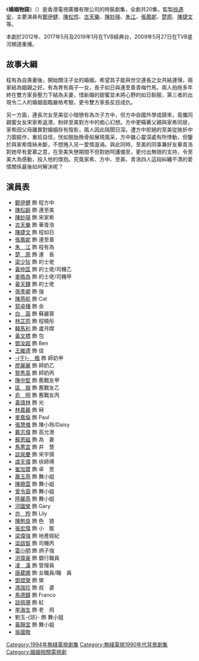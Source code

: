 {{Notability Unreferenced|time=2021-10-08T01:15:29+00:00}}
{{Unreferenced|time=2021-10-08T01:15:29+00:00}}
{{無綫劇集 
| 中文劇名=婚姻物語
| 英文劇名={{lang|en|Knot to Treasure}}
| 製作年份=1994年
| 翡翠台首播日期=1994年7月4日－7月29日
| 監製=[[徐遇安|徐遇安]]
| 編導=[[馮柏源|馮柏源]]、[[黃俊文|黃俊文]]、[[管國偉|管國偉]]、[[邱南隆|邱南隆]]
| 製作統籌=[[杜淑玲|杜淑玲]]
| 助理編導=[[文偉鴻|文偉鴻]]、[[許瑞平|許瑞平]]、[[馮海林|馮海林]]、[[黃錦萍|黃錦萍]]、<br>[[陳維冠|陳維冠]]
| 編審=[[歐冠英|歐冠英]]
| 編劇=[[歐冠英|歐冠英]]、[[湯建萍|湯建萍]]、[[張小方|張小方]]、[[方世強|方世強]]、<br>[[黃國輝|黃國輝]]
| 集數=20
| 劇種=時裝
| 主演={{nowrap|[[鄭伊健|鄭伊健]]、[[陳松伶|陳松伶]]、[[古天樂|古天樂]]、[[陳妙瑛|陳妙瑛]]、<br/>[[朱江|朱江]]、[[張鳳妮|張鳳妮]]、[[楚原|楚原]]、[[陳捷文|陳捷文]]}}
| 主題曲=戀愛追逐
| 作曲=[[鍾鎮濤|鍾鎮濤]]、[[雷頌德|雷頌德]]
| 填詞=[[陳少琪|陳少琪]]
| 主唱=[[陳松齡|陳松齡]]
| 插曲=情是這樣美
| 作曲4=[[陳光榮|陳光榮]]
| 填詞4=[[潘源良|潘源良]]
| 主唱4=[[鄭伊健|鄭伊健]]
}}
《'''婚姻物語'''》（{{lang-en|'''Knot to Treasure'''}}）是香港電視廣播有限公司的時裝劇集，全劇共20集，監製[[徐遇安|徐遇安]]，主要演員有[[鄭伊健|鄭伊健]]、[[陳松伶|陳松伶]]、[[古天樂|古天樂]]、[[陳妙瑛|陳妙瑛]]、[[朱江|朱江]]、[[張鳳妮|張鳳妮]]、[[楚原|楚原]]、[[陳捷文|陳捷文]]等。

本劇於2012年、2017年5月及2019年1月在TVB經典台，2009年5月27日在TVB星河頻道重播。

==故事大綱==
程有為自喪妻後，開始關注子女的婚姻，希望其子能與世交連長之女共結連理，兩家結為姻親之好。有為育有兩子一女，長子如日與連至善青梅竹馬，兩人拍拖多年終在雙方家長壓力下結為夫妻，惜新婚的甜蜜並未將心野的如日馴服，第三者的出現令二人的婚姻面臨嚴格考驗，更令雙方家長反目成仇。

另一方面，連長次女至美從小暗戀有為次子方中，但方中自國外學成歸來，竟攜同親蜜女友宋家希返港，粉碎至美對方中的痴心幻想。方中更瞞著父親與家希同居，家希因父母離異對婚姻存有陰影，兩人因此隔閡日深。遭方中拒絕的至美從挫折中力圖振作，重拾自信，恍如脫胎換骨般展現風采，方中雖心靈深處有所悸動，但鑒於與家希情絲未斷，不想捲入另一愛情漩渦。與此同時，至美的同事兼好友華青浩對她早有愛慕之意，在至美失戀期間不但對她呵護備至，更付出無限的支持，令至美大為感動，投入他的懷抱。究竟家希、方中、至美、青浩四人這段糾纏不清的愛情關係最後如何解決呢？

==演員表==
*[[鄭伊健|鄭伊健]] 飾 程方中
*[[陳松齡|陳松齡]] 飾 連至美
*[[陳妙瑛|陳妙瑛]] 飾 宋家希
*[[古天樂|古天樂]] 飾 華青浩
*[[陳捷文|陳捷文]] 飾 程如日
*[[張鳳妮|張鳳妮]] 飾 連至善
*[[朱江|朱　江]] 飾 程有為
*[[楚原|楚　原]] 飾 連　長
*[[梁少狄|梁少狄]] 飾 的士佬
*[[黃仲匡|黃仲匡]] 飾 的士佬/司機乙
*[[麥皓為|麥皓為]] 飾 的士佬/司機甲
*[[黃天鐸|黃天鐸]] 飾 的士佬
*[[孫季卿|孫季卿]] 飾 強
*[[陳燕航|陳燕航]] 飾 Cat
*[[郭卓樺|郭卓樺]] 飾 余
*[[白茵|白　茵]] 飾 蘇麗蓉
*[[林芷筠|林芷筠]] 飾 程曉彤
*[[韓馬利|韓馬利]] 飾 盧月嫦
*[[黃文標|黃文標]] 飾 包
*[[鄧汝超|鄧汝超]] 飾 Ben
*[[王維德|王維德]] 飾 佳
*[[于楓|-{于}-　楓]] 飾 師奶甲
*[[廖麗麗|廖麗麗]] 飾 師奶乙
*[[黎秀英|黎秀英]] 飾 師奶丙
*[[陳中堅|陳中堅]] 飾 舊戰友甲
*[[區嶽|區　嶽]] 飾 舊戰友乙
*[[俞明|俞　明]] 飾 舊戰友丙
*[[黃煒林|黃煒林]] 飾 光
*[[林嘉麗|林嘉麗]] 飾 冧
*[[麥嘉倫|麥嘉倫]] 飾 Paul
*[[張慧儀|張慧儀]] 飾 陳小玲/Daisy
*[[戴志偉|戴志偉]] 飾 高允港
*[[蘇恩磁|蘇恩磁]] 飾 為　妻
*[[馬菁宜|馬菁宜]] 飾 井　慧
*[[談泉慶|談泉慶]] 飾 宋宇揚
*[[虞天偉|虞天偉]] 飾 徐師傅
*[[崔加寶|崔加寶]] 飾 卓　思
*[[蕭玉燕|蕭玉燕]] 飾 舞小姐
*[[陳曉雲|陳曉雲]] 飾 舞小姐
*[[曾令茵|曾令茵]] 飾 舞小姐
*[[陸麗燕|陸麗燕]] 飾 舞小姐
*[[河國榮|河國榮]] 飾 Gary
*[[亦羚|亦　羚]] 飾 Lily
*[[陳勉良|陳勉良]] 飾 色　狼
*[[張宏偉|張宏偉]] 飾 小　販
*[[梁偉強|梁偉強]] 飾 地產經紀
*[[梁啟智|梁啟智]] 飾 司機丙
*[[雷小明|雷小明]] 飾 炳子強
*[[洪偉豪|洪偉豪]] 飾 銀行職員
*[[凌漢|凌　漢]] 飾 管理員
*[[唐葳娜|唐葳娜]] 飾 女職員/職　員
*[[鄧煜榮|鄧煜榮]] 飾 榮
*[[馮瑞珍|馮瑞珍]] 飾 叔　婆
*[[馬德鐘|馬德鐘]] 飾 Franco
*[[談佩珊|談佩珊]] 飾 紅
*[[李海生|李海生]] 飾 老　飛
*劉玉-{琼}- 飾 舞小姐
*[[黃靜宜|黃靜宜]] 飾 舞小姐
*[[吳國敬|吳國敬]]

[[Category:1994年無綫電視劇集|Category:1994年無綫電視劇集]]
[[Category:無綫電視1990年代背景劇集|Category:無綫電視1990年代背景劇集]]
[[Category:婚姻相關電視劇|Category:婚姻相關電視劇]]
